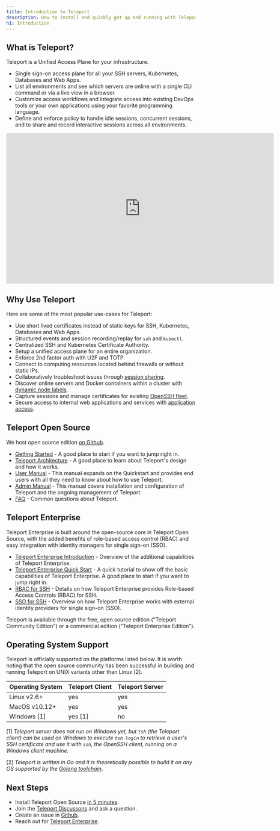 ```yaml
---
title: Introduction to Teleport
description: How to install and quickly get up and running with Teleport to set up SSH and Kubernetes access to cloud environments.
h1: Introduction
---
```


## What is Teleport?

Teleport is a Unified Access Plane for your infrastructure.

* Single sign-on access plane for all your SSH servers, Kubernetes, Databases and Web Apps.
* List all environments and see which servers are online with a single CLI command or via a live view in a browser.
* Customize access workflows and integrate access into existing DevOps tools or your own applications using your favorite programming language.
* Define and enforce policy to handle idle sessions, concurrent sessions, and to share and record interactive sessions across all environments.

<iframe  width="712" height="400" src="https://www.youtube-nocookie.com/embed/0HlyGk8dihM?rel=0&modestbranding=1" frameBorder="0" allow="accelerometer; autoplay; encrypted-media; gyroscope; picture-in-picture" allowFullScreen></iframe>

## Why Use Teleport

Here are some of the most popular use-cases for Teleport:

* Use short lived certificates instead of static keys for SSH, Kubernetes, Databases and Web Apps.
* Structured events and session recording/replay for `ssh` and `kubectl`.
* Centralized SSH and Kubernetes Certificate Authority.
* Setup a unified access plane for an entire organization.
* Enforce 2nd factor auth with U2F and TOTP.
* Connect to computing resources located behind firewalls or without static IPs.
* Collaboratively troubleshoot issues through [session sharing](user-manual.md#sharing-sessions).
* Discover online servers and Docker containers within a cluster with [dynamic node labels](admin-guide.md#labeling-nodes-and-applications).
* Capture sessions and manage certificates for existing [OpenSSH fleet](openssh-teleport.md).
* Secure access to internal web applications and services with [application access](application-access.md).

## Teleport Open Source

We host open source edition [on Github](https://github.com/gravitational/teleport).

- [Getting Started](quickstart.md) - A good place to start if you want to jump right in.
- [Teleport Architecture](architecture/overview.md) - A good place to learn about Teleport's design and how it works.
- [User Manual](user-manual.md) - This manual expands on the Quickstart and
  provides end users with all they need to know about how to use Teleport.
- [Admin Manual](admin-guide.md) - This manual covers installation and
  configuration of Teleport and the ongoing management of Teleport.
- [FAQ](faq.md) - Common questions about Teleport.

## Teleport Enterprise

Teleport Enterprise is built around the open-source core in Teleport Open Source,
with the added benefits of role-based access control (RBAC) and easy
integration with identity managers for single sign-on (SSO).

- [Teleport Enterprise Introduction](enterprise/introduction.md) - Overview of the additional capabilities of Teleport Enterprise.
- [Teleport Enterprise Quick Start](enterprise/quickstart-enterprise.md) - A quick tutorial to show off the basic capabilities of Teleport Enterprise.
A good place to start if you want to jump right in.
- [RBAC for SSH](enterprise/ssh-rbac.md) - Details on how Teleport Enterprise provides Role-based Access Controls (RBAC) for SSH.
- [SSO for SSH](enterprise/sso/ssh-sso.md) - Overview on how Teleport Enterprise works with external identity providers for single sign-on (SSO).


Teleport is available through the free, open source edition ("Teleport Community Edition")
or a commercial edition ("Teleport Enterprise Edition").

## Operating System Support

Teleport is officially supported on the platforms listed below. It is worth noting
that the open source community has been successful in building and running Teleport on
UNIX variants other than Linux [2].

Operating System      |  Teleport Client   | Teleport Server
----------------------|--------------------|-----------------
Linux v2.6+           |  yes               | yes
MacOS v10.12+         |  yes               | yes
Windows [1]           |  yes [1]           | no

[1] _Teleport server does not run on Windows yet, but `tsh` (the Teleport client)
  can be used on Windows to execute `tsh login` to retrieve a user's SSH
  certificate and use it with `ssh`, the OpenSSH client, running on a Windows
  client machine._

[2] _Teleport is written in Go and it is theoretically possible to build it on
    any OS supported by the [Golang toolchain](https://github.com/golang/go/wiki/MinimumRequirements)_.

## Next Steps

* Install Teleport Open Source [in 5 minutes](quickstart.md).
* Join the [Teleport Discussons](https://github.com/gravitational/teleport/discussions) and ask a question.
* Create an issue in [Github](https://github.com/gravitational/teleport/).
* Reach out for [Teleport Enterprise](https://goteleport.com/get-started).
